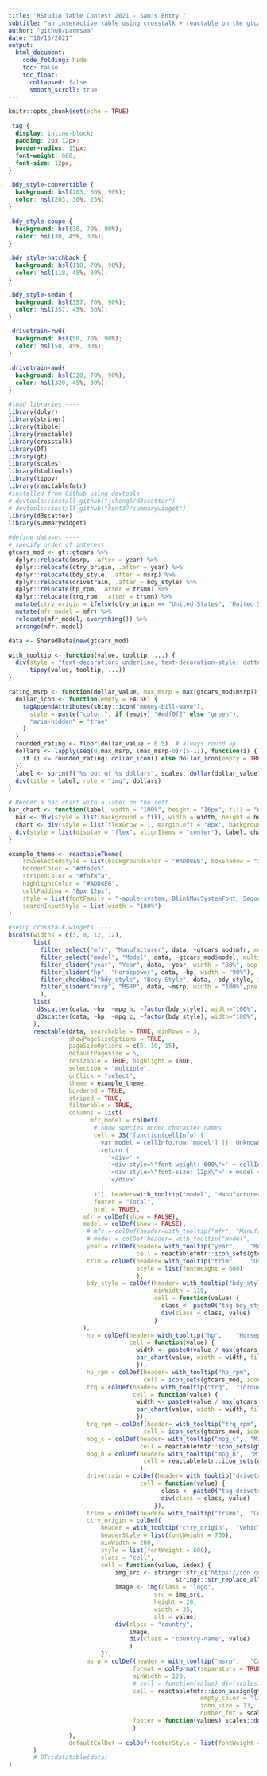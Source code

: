 ```yaml
---
title: "RStudio Table Contest 2021 - Sam's Entry "
subtitle: "an interactive table using crosstalk + reactable on the gtcars dataset"
author: "github/parmsam"
date: "10/15/2021"
output:
  html_document:
    code_folding: hide
    toc: false
    toc_float:
      collapsed: false
      smooth_scroll: true
---
```

```r
knitr::opts_chunk$set(echo = TRUE)
```

<!-- # Setup -->

<!-- ## Declare custom css -->
```css
.tag {
  display: inline-block;
  padding: 2px 12px;
  border-radius: 15px;
  font-weight: 600;
  font-size: 12px;
}

.bdy_style-convertible {
  background: hsl(203, 60%, 90%);
  color: hsl(203, 30%, 25%);
}

.bdy_style-coupe {
  background: hsl(30, 70%, 90%);
  color: hsl(30, 45%, 30%);
}

.bdy_style-hatchback {
  background: hsl(118, 70%, 90%);
  color: hsl(118, 45%, 30%);
}

.bdy_style-sedan {
  background: hsl(357, 70%, 90%);
  color: hsl(357, 45%, 30%);
}

.drivetrain-rwd{
  background: hsl(50, 70%, 90%);
  color: hsl(50, 45%, 30%);
}

.drivetrain-awd{
  background: hsl(320, 70%, 90%);
  color: hsl(320, 45%, 30%);
}


```


<!-- ## Load libraries -->
```r
#load libraries ----
library(dplyr)
library(stringr)
library(tibble)
library(reactable)
library(crosstalk)
library(DT)
library(gt)
library(scales)
library(htmltools)
library(tippy)
library(reactablefmtr)
#installed from Github using devtools 
# devtools::install_github("jcheng5/d3scatter")
# devtools::install_github("kent37/summarywidget")
library(d3scatter)
library(summarywidget)
```

<!-- ## Pre-process dataset -->
```r
#define dataset ----
# specify order of interest
gtcars_mod <- gt::gtcars %>% 
  dplyr::relocate(msrp, .after = year) %>%
  dplyr::relocate(ctry_origin, .after = year) %>%
  dplyr::relocate(bdy_style, .after = msrp) %>%
  dplyr::relocate(drivetrain, .after = bdy_style) %>%
  dplyr::relocate(hp_rpm, .after = trsmn) %>%
  dplyr::relocate(trq_rpm, .after = trsmn) %>%
  mutate(ctry_origin = ifelse(ctry_origin == "United States", "United States of America", ctry_origin)) %>%
  mutate(mfr_model = mfr) %>%
  relocate(mfr_model, everything()) %>%
  arrange(mfr, model)

data <- SharedData$new(gtcars_mod)
```

<!-- ## Helper functions and themes -->
```r
with_tooltip <- function(value, tooltip, ...) {
  div(style = "text-decoration: underline; text-decoration-style: dotted; cursor: help",
      tippy(value, tooltip, ...))
}

rating_msrp <- function(dollar_value, max_msrp = max(gtcars_mod$msrp)) {
  dollar_icon <- function(empty = FALSE) {
    tagAppendAttributes(shiny::icon("money-bill-wave"),
      style = paste("color:", if (empty) "#edf0f2" else "green"),
      "aria-hidden" = "true"
    )
  }
  rounded_rating <- floor(dollar_value + 0.5)  # always round up
  dollars <- lapply(seq(0,max_msrp, (max_msrp-0)/(5-1)), function(i) {
    if (i <= rounded_rating) dollar_icon() else dollar_icon(empty = TRUE)
  })
  label <- sprintf("%s out of %s dollars", scales::dollar(dollar_value), scales::dollar(max_msrp))
  div(title = label, role = "img", dollars)
}

# Render a bar chart with a label on the left
bar_chart <- function(label, width = "100%", height = "16px", fill = "#00bfc4", background = NULL) {
  bar <- div(style = list(background = fill, width = width, height = height))
  chart <- div(style = list(flexGrow = 1, marginLeft = "8px", background = background), bar)
  div(style = list(display = "flex", alignItems = "center"), label, chart)
}

example_theme <- reactableTheme(
    rowSelectedStyle = list(backgroundColor = "#ADD8E6", boxShadow = "inset 2px 0 0 0 #ffa62d"),
    borderColor = "#dfe2e5",
    stripedColor = "#f6f8fa",
    highlightColor = "#ADD8E6",
    cellPadding = "8px 12px",
    style = list(fontFamily = "-apple-system, BlinkMacSystemFont, Segoe UI, Helvetica, Arial, sans-serif"),
    searchInputStyle = list(width = "100%")
)

```

```r
#setup crosstalk widgets ----
bscols(widths = c(3, 8, 12, 12),
       list(
         filter_select("mfr", "Manufacturer", data, ~gtcars_mod$mfr, multiple=TRUE),
         filter_select("model", "Model", data, ~gtcars_mod$model, multiple = TRUE),
         filter_slider("year", "Year", data, ~year, width = "80%", sep = "", animate=FALSE),
         filter_slider("hp", "Horsepower", data, ~hp, width = "90%"),
         filter_checkbox("bdy_style", "Body Style", data, ~bdy_style, inline = TRUE),
         filter_slider("msrp", "MSRP", data, ~msrp, width = "100%",pre = "$")
         ),
       list(
        d3scatter(data, ~hp, ~mpg_h, ~factor(bdy_style), width="100%", height=250),
        d3scatter(data, ~hp, ~mpg_c, ~factor(bdy_style), width="100%", height=250)
       ),
       reactable(data, searchable = TRUE, minRows = 3, 
                 showPageSizeOptions = TRUE,
                 pageSizeOptions = c(5, 10, 15),
                 defaultPageSize = 5,
                 resizable = TRUE, highlight = TRUE, 
                 selection = "multiple",
                 onClick = "select",
                 theme = example_theme,
                 bordered = TRUE,
                 striped = TRUE,
                 filterable = TRUE,
                 columns = list(
                       mfr_model = colDef(
                        # Show species under character names
                        cell = JS("function(cellInfo) {
                          var model = cellInfo.row['model'] || 'Unknown'
                          return (
                            '<div>' +
                            '<div style=\"font-weight: 600\">' + cellInfo.value + '</div>' +
                            '<div style=\"font-size: 12px\">' + model + '</div>' +
                            '</div>'
                          )
                        }"), header=with_tooltip("model", "Manufacturer/model name"),
                        footer = "Total",
                        html = TRUE),
                     mfr = colDef(show = FALSE),
                     model = colDef(show = FALSE),
                      # mfr = colDef(header=with_tooltip("mfr", "Manufacturer")),
                      # model = colDef(header= with_tooltip("model",	"Model name")),
                      year = colDef(header= with_tooltip("year",	"Model year"), minWidth = 60,
                                    cell = reactablefmtr::icon_sets(gtcars_mod, icon_size = 18, icons = "clock", color = "lightgrey")),
                      trim = colDef(header= with_tooltip("trim",	"Dscription of the car model's trim"),
                                    style = list(fontWeight = 600)
                                    ),
                      bdy_style = colDef(header= with_tooltip("bdy_style",	"Body style"),
                                         minWidth = 115,
                                         cell = function(value) {
                                           class <- paste0("tag bdy_style-", tolower(value))
                                           div(class = class, value)
                                         }
                     ),
                      hp = colDef(header= with_tooltip("hp",	"Horsepower"),
                                  cell = function(value) {
                                    width <- paste0(value / max(gtcars_mod$hp, na.rm=TRUE) * 100, "%")
                                    bar_chart(value, width = width, fill = "#A0522D", background = "#e1e1e1")
                                    }),
                      hp_rpm = colDef(header= with_tooltip("hp_rpm",	"Horsepower associated RPM level"), format=colFormat(separators = TRUE),
                                      cell = icon_sets(gtcars_mod, icons = "horse")),
                      trq = colDef(header= with_tooltip("trq",	"Torque"),
                                   cell = function(value) {
                                    width <- paste0(value / max(gtcars_mod$trq, na.rm=TRUE) * 100, "%")
                                    bar_chart(value, width = width, fill = "#DDA0DD", background = "#e1e1e1")
                                    }),
                      trq_rpm = colDef(header= with_tooltip("trq_rpm",	"Torque associated RPM level"), format=colFormat(separators = TRUE),
                                      cell = icon_sets(gtcars_mod, icons = "tachometer-alt")),
                      mpg_c = colDef(header= with_tooltip("mpg_c",	"Miles per gallon fuel efficiency city"),
                                     cell = reactablefmtr::icon_sets(gtcars_mod, icon_size = 18, icons = "gas-pump", colors = c("#ee9090", "grey", "#90ee90"))),
                      mpg_h = colDef(header= with_tooltip("mpg_h",	"Miles per gallon fuel efficiency highway"),
                                      cell = reactablefmtr::icon_sets(gtcars_mod, icon_size = 18, icons = "gas-pump", colors = c("#ee9090", "grey", "#90ee90"))
                                     ),
                      drivetrain = colDef(header= with_tooltip("drivetrain",	"Car's drivetrain"),
                                     cell = function(value) {
                                           class <- paste0("tag drivetrain-", tolower(value))
                                           div(class = class, value)
                                         }),
                      trsmn = colDef(header= with_tooltip("trsmn",	"Codified transmission type")),
                      ctry_origin = colDef(
                          header = with_tooltip("ctry_origin",	"Vehicle manufacturer's headquarter country"),
                          headerStyle = list(fontWeight = 700),
                          minWidth = 200,
                          style = list(fontWeight = 600),
                          class = "cell",
                          cell = function(value, index) {
                              img_src <- stringr::str_c('https://cdn.countryflags.com/thumbs/',
                                               stringr::str_replace_all(stringr::str_to_lower(value)," ","-"), '/flag-800.png')
                              image <- img(class = "logo",
                                         src = img_src,
                                         height = 20,
                                         width = 35,
                                         alt = value)
                              div(class = "country", 
                                  image,
                                  div(class = "country-name", value)
                                  )
                          }),
                      msrp = colDef(header = with_tooltip("msrp",	"Car prices in USD"), 
                                   format = colFormat(separators = TRUE, digits = 0, prefix = "$"), 
                                   minWidth = 120,
                                   # cell = function(value) div(scales::dollar(value), rating_msrp(value), width = "100%"),
                                   cell = reactablefmtr::icon_assign(gtcars_mod, icon = "dollar-sign", fill_color = "darkgreen", 
                                                      empty_color = "lightgrey", buckets = 5, show_values = "right", 
                                                      icon_size = 13,
                                                      number_fmt = scales::dollar),
                                   footer = function(values) scales::dollar(sum(values) )
                                   )
                 ),
                 defaultColDef = colDef(footerStyle = list(fontWeight = "bold"),)
       )
       # DT::datatable(data)
)
```

```r
```


